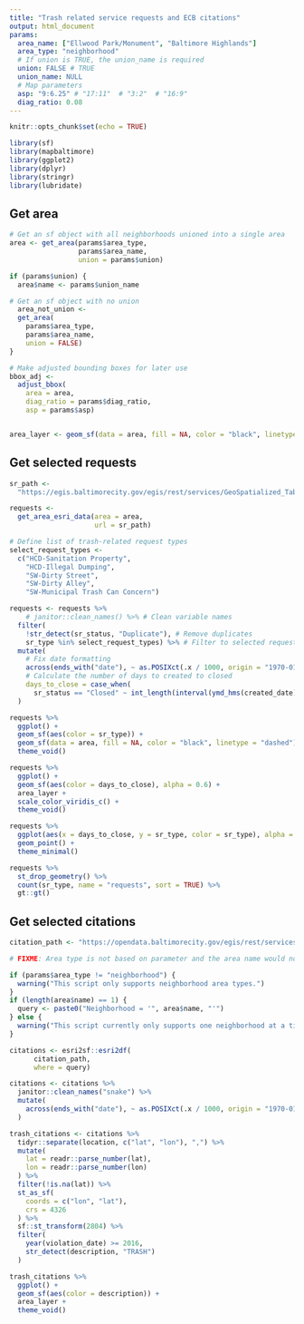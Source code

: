 ```yaml
---
title: "Trash related service requests and ECB citations"
output: html_document
params:
  area_name: ["Ellwood Park/Monument", "Baltimore Highlands"]
  area_type: "neighborhood"
  # If union is TRUE, the union_name is required
  union: FALSE # TRUE
  union_name: NULL
  # Map parameters
  asp: "9:6.25" # "17:11"  # "3:2"  # "16:9"
  diag_ratio: 0.08
---
```


```r
knitr::opts_chunk$set(echo = TRUE)

library(sf)
library(mapbaltimore)
library(ggplot2)
library(dplyr)
library(stringr)
library(lubridate)
```

## Get area

```r
# Get an sf object with all neighborhoods unioned into a single area
area <- get_area(params$area_type,
                 params$area_name,
                 union = params$union)

if (params$union) {
  area$name <- params$union_name

# Get an sf object with no union
  area_not_union <-
  get_area(
    params$area_type,
    params$area_name,
    union = FALSE)
}

# Make adjusted bounding boxes for later use
bbox_adj <-
  adjust_bbox(
    area = area,
    diag_ratio = params$diag_ratio,
    asp = params$asp)


area_layer <- geom_sf(data = area, fill = NA, color = "black", linetype = "dashed")

```

## Get selected requests

```r
sr_path <-
  "https://egis.baltimorecity.gov/egis/rest/services/GeoSpatialized_Tables/ServiceRequest_311/FeatureServer/0"

requests <-
  get_area_esri_data(area = area,
                     url = sr_path)

# Define list of trash-related request types
select_request_types <-
  c("HCD-Sanitation Property",
    "HCD-Illegal Dumping",
    "SW-Dirty Street",
    "SW-Dirty Alley",
    "SW-Municipal Trash Can Concern")

requests <- requests %>% 
    # janitor::clean_names() %>% # Clean variable names
  filter(
    !str_detect(sr_status, "Duplicate"), # Remove duplicates
    sr_type %in% select_request_types) %>% # Filter to selected request types
  mutate(
    # Fix date formatting
    across(ends_with("date"), ~ as.POSIXct(.x / 1000, origin = "1970-01-01")),
    # Calculate the number of days to created to closed
    days_to_close = case_when(
      sr_status == "Closed" ~ int_length(interval(ymd_hms(created_date), ymd_hms(close_date))) / 86400) %>% round(digits = 2) # Add days to close column for all closed service requests
  )
```

```r
requests %>% 
  ggplot() +
  geom_sf(aes(color = sr_type)) +
  geom_sf(data = area, fill = NA, color = "black", linetype = "dashed") +
  theme_void()

requests %>% 
  ggplot() +
  geom_sf(aes(color = days_to_close), alpha = 0.6) +
  area_layer +
  scale_color_viridis_c() +
  theme_void()
```

```r
requests %>% 
  ggplot(aes(x = days_to_close, y = sr_type, color = sr_type), alpha = 0.6) +
  geom_point() +
  theme_minimal()
```

```r
requests %>%
  st_drop_geometry() %>% 
  count(sr_type, name = "requests", sort = TRUE) %>% 
  gt::gt()
```

## Get selected citations

```r
citation_path <- "https://opendata.baltimorecity.gov/egis/rest/services/NonSpatialTables/ECB/FeatureServer/0"

# FIXME: Area type is not based on parameter and the area name would not work if multiple areas are provided

if (params$area_type != "neighborhood") {
  warning("This script only supports neighborhood area types.")
}
if (length(area$name) == 1) {
  query <- paste0("Neighborhood = '", area$name, "'")
} else {
  warning("This script currently only supports one neighborhood at a time curently.")
}

citations <- esri2sf::esri2df(
      citation_path,
      where = query)

citations <- citations %>%
  janitor::clean_names("snake") %>%
  mutate(
    across(ends_with("date"), ~ as.POSIXct(.x / 1000, origin = "1970-01-01"))
  )

trash_citations <- citations %>%
  tidyr::separate(location, c("lat", "lon"), ",") %>%
  mutate(
    lat = readr::parse_number(lat),
    lon = readr::parse_number(lon)
  ) %>%
  filter(!is.na(lat)) %>%
  st_as_sf(
    coords = c("lon", "lat"),
    crs = 4326
  ) %>%
  sf::st_transform(2804) %>%
  filter(
    year(violation_date) >= 2016,
    str_detect(description, "TRASH")
  )
```


```r
trash_citations %>% 
  ggplot() +
  geom_sf(aes(color = description)) +
  area_layer +
  theme_void()
  
```

